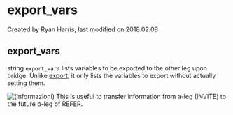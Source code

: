 
# export_vars 

 Created by  Ryan Harris, last modified on 2018.02.08

## export_vars

string `export_vars` lists variables to be exported to the other leg upon bridge. Unlike [export](../FreeSWITCH-Explained/Modules/mod-dptools/6586592.mdx#about), it only lists the variables to export without actually setting them.

![(informazioni)](/images/icons/emoticons/information.svg) This is useful to transfer information from a-leg (INVITE) to the future b-leg of REFER.


